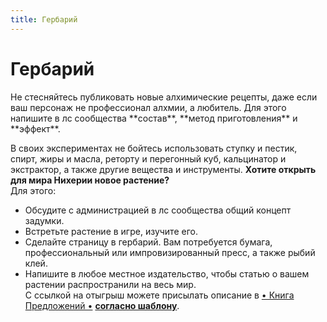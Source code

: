 ```yaml
---
title: Гербарий
---
```


# Гербарий
<NiheriaRuler short decorated/>
<ButtonBook chapter title="Растения" href="herbs" />
<ButtonBook chapter title="Грибы" href="mushrooms" />
<ButtonBook chapter title="Водоросли" href="algae" />
<ButtonBook chapter title="Минералы" href="minerals" />

<BlockquoteBox attention text>
Не стесняйтесь публиковать новые алхимические рецепты, даже если ваш персонаж не профессионал алхмии, а любитель. Для этого напишите в лс сообщества **состав**, **метод приготовления** и **эффект**.

В своих экспериментах не бойтесь использовать ступку и пестик, спирт, жиры и масла, реторту и перегонный куб, кальцинатор и экстрактор, а также другие вещества и инструменты.
</BlockquoteBox>
<BlockquoteBox text>
**Хотите открыть для мира Нихерии новое растение?**  
Для этого:
* Обсудите с администрацией в лс сообщества общий концепт задумки.
* Встретьте растение в игре, изучите его.
* Сделайте страницу в гербарий. Вам потребуется бумага, профессиональный или импровизированный пресс, а также рыбий клей.
* Напишите в любое местное издательство, чтобы статью о вашем растении распространили на весь мир.  
С ссылкой на отыгрыш можете присылать описание в [• Книга Предложений •](https://vk.com/topic-201966363_48391072) [**согласно шаблону**](/menu/manual/templates/plant/).
</BlockquoteBox>